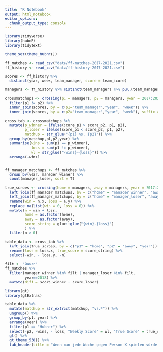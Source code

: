 ```yaml
---
title: "R Notebook"
output: html_notebook
editor_options: 
  chunk_output_type: console
---
```


```r
library(tidyverse)
library(hubnR)
library(tidytext)

theme_set(theme_hubnr())
```

```r
ff_matches <- read_csv("data/ff-matches-2017-2021.csv")
ff_history <- read_csv("data/ff-history-2017-2021.csv")
```

```r
scores <- ff_history %>% 
  distinct(year, week, team_manager, score = team_score)

managers <- ff_history %>% distinct(team_manager) %>% pull(team_manager)

crossmatchups <- crossing(p1 = managers, p2 = managers, year = 2017:2020, week = 1:16) %>%
  filter(p1 != p2) %>% 
  inner_join(scores, by = c(p1="team_manager","year", "week")) %>% 
  inner_join(scores, by = c(p2="team_manager","year", "week"), suffix = c("_p1", "_p2"))

cross_tab <- crossmatchups %>% 
  mutate(p_winner = ifelse(score_p1 > score_p2, p1, p2),
         p_loser = ifelse(score_p1 < score_p2, p1, p2),
         matchup = str_glue("{p1} vs. {p2}")) %>% 
  group_by(matchup,p1,p2,year) %>% 
  summarise(wins = sum(p1 == p_winner),
            loss = sum(p1 != p_winner),
            wl = str_glue("{wins}-{loss}")) %>% 
  arrange(-wins)


ff_manager_matchups <- ff_matches %>% 
  group_by(year, manager_winner) %>% 
  count(manager_loser, sort = T)

true_scroes <- crossing(home = managers, away = managers, year = 2017:2020) %>% 
  left_join(ff_manager_matchups, by = c("home" = "manager_winner", "away" = "manager_loser", "year")) %>%
  left_join(ff_manager_matchups, by = c("home" = "manager_loser", "away" = "manager_winner", "year")) %>% 
  rename(win = n.x, loss = n.y) %>% 
  replace_na(list(win = 0, loss = 0)) %>% 
  mutate(n = win + loss,
         home = as.factor(home),
         away = as.factor(away),
         score_string = glue::glue("{win}-{loss}")
         ) %>% 
  filter(n > 0)

table_data <- cross_tab %>% 
  left_join(true_scroes, by = c("p1" = "home", "p2" = "away", "year")) %>% 
  rename(loss = loss.x, true_score = score_string) %>% 
  select(-win, - loss.y, -n)

```

```r
filt <- "Bauer"
ff_matches %>% 
  filter(manager_winner %in% filt | manager_loser %in% filt,
         year==2018) %>% 
  mutate(diff = score_winner - score_loser)
```


```r
library(gt)
library(gtExtras)

table_data %>% 
  mutate(matchup = str_extract(matchup, "vs.*")) %>% 
  ungroup() %>% 
  group_by(p1, year) %>% 
  arrange(year) %>% 
  filter(p1 == "Hubner") %>% 
  select(-p2, -wins, - loss, "Weekly Score" = wl, "True Score" = true_score) %>% 
  gt() %>% 
  gt_theme_538() %>% 
  tab_header(title = "Wenn man jede Woche gegen Person X spielen würde..")
```

